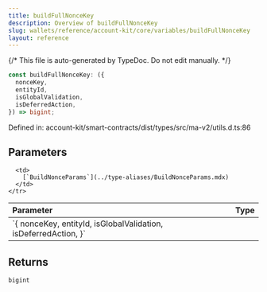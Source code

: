 ```yaml
---
title: buildFullNonceKey
description: Overview of buildFullNonceKey
slug: wallets/reference/account-kit/core/variables/buildFullNonceKey
layout: reference
---
```


{/* This file is auto-generated by TypeDoc. Do not edit manually. */}

```ts
const buildFullNonceKey: ({
  nonceKey,
  entityId,
  isGlobalValidation,
  isDeferredAction,
}) => bigint;
```

Defined in: account-kit/smart-contracts/dist/types/src/ma-v2/utils.d.ts:86

## Parameters

<table>
  <thead>
    <tr>
      <th align="left">Parameter</th>
      <th align="left">Type</th>
    </tr>
  </thead>

  <tbody>
    <tr>
      <td>
        `{ nonceKey, entityId, isGlobalValidation, isDeferredAction, }`
      </td>

      <td>
        [`BuildNonceParams`](../type-aliases/BuildNonceParams.mdx)
      </td>
    </tr>

  </tbody>
</table>

## Returns

`bigint`
